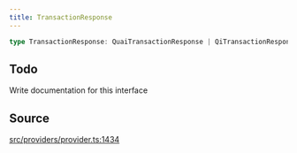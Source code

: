 ```yaml
---
title: TransactionResponse
---
```


```ts
type TransactionResponse: QuaiTransactionResponse | QiTransactionResponse;
```

## Todo

Write documentation for this interface

## Source

[src/providers/provider.ts:1434](https://github.com/dominant-strategies/quais-6.js/blob/95934f9b18ff90a0666dd9772179b612f2ad5510/src/providers/provider.ts#L1434)
